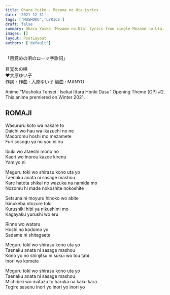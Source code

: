 ```yaml
---
title: Ohara Yuiko - Mezame no Uta Lyrics
date: '2021-12-31'
tags: ['MUSHOKU','LYRICS']
draft: false
summary: Ohara Yuiko 'Mezame no Uta' lyrics from single Mezame no Uta. Release on March 15, 2021.
images: []
layout: PostLayout
authors: ['default']
---
```

「目覚めの唄のローマ字歌詞」

目覚めの唄  
❤大原ゆい子  
作詞・作曲 : 大原ゆい子 編曲 : MANYO 

Anime “Mushoku Tensei : Isekai Ittara Honki Dasu” Opening Theme (OP) #2. This anime premiered on Winter 2021.

## ROMAJI

Wasururu koto wa nakare to  
Daichi wo hau wa ikazuchi no ne  
Madoromu hoshi mo mezamete  
Furi sosogu ya no you ni iru  

Ibuki wo ataeshi mono no  
Kaeri wo inorou kazoe kirenu  
Yamiyo ni  

Meguru toki wo shirasu kono uta yo  
Taenaku anata ni sasage mashou  
Kare hateta shikai no wazuka na namida mo  
Nozomu hi made nokoshite nokoshite  

Setsuna ni moyuru hinoko wo abite  
Ikinukeba otozure toki  
Kurushiki hibi ya nikushimi mo  
Kagayaku yurushi wo eru  

Rinne wo wataru  
Hoshi no kodomo yo  
Sadame ni shitagaete  

Meguru toki wo shirasu kono uta yo  
Taenaku anata ni sasage mashou  
Kono yo no shinjitsu ni sukui wo tou tabi  
Inori wo komete  

Meguru toki wo shirasu kono uta yo  
Taenaku anata ni sasage mashou  
Michibiki wo matazu to haruka na kako kara  
Togire sasenu inori yo inori yo inori yo  